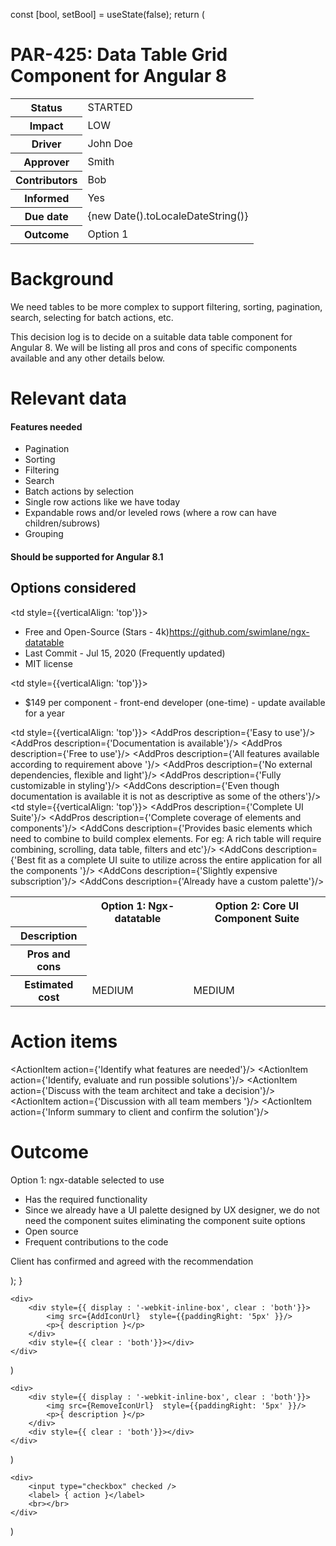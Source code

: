 



  const [bool, setBool] = useState(false);
  return (
    <div>
        <h1>PAR-425: Data Table Grid Component for Angular 8</h1>
        <table>
            <tr>
                <th>Status</th>
                <td>STARTED</td>
            </tr>
             <tr>
                <th>Impact</th>
                <td>LOW</td>
            </tr>
             <tr>
                <th>Driver</th>
                <td>John Doe</td>
            </tr>
             <tr>
                <th>Approver</th>
                <td>Smith</td>
            </tr>
             <tr>
                <th>Contributors</th>
                <td>Bob</td>
            </tr>
            <tr>
                <th>Informed</th>
                <td>Yes</td>
            </tr>
            <tr>
                <th>Due date</th>
                <td>{new Date().toLocaleDateString()}</td>
            </tr>
            <tr>
                <th>Outcome</th>
                <td>Option 1</td>
            </tr>
        </table>
        <h1>Background</h1>
        <p>We need tables to be more complex to support filtering, sorting, pagination, search, selecting for batch actions, etc. </p>
        <p>This decision log is to decide on a suitable data table component for Angular 8. We will be listing all pros and cons of specific components available and any other details below.</p>
        <h1>Relevant data</h1>
            <h4>Features needed</h4>
                <ul>
                    <li>Pagination</li>
                    <li>Sorting</li>
                    <li>Filtering</li>
                    <li>Search</li>
                    <li>Batch actions by selection</li>
                    <li>Single row actions like we have today</li>
                    <li>Expandable rows and/or leveled rows (where a row can have children/subrows)</li>
                    <li>Grouping</li>
                </ul>
            <h4>Should be supported for Angular 8.1</h4>
        <h2>Options considered</h2>
        <table>
            <tr>
                <th></th>
                <th>Option 1: Ngx-datatable </th>
                <th>Option 2: Core UI Component Suite </th>
            </tr>
            <tr>
                <th>Description</th>
                <td style={{verticalAlign: 'top'}}>
                    <ul>
                        <li>Free and Open-Source (Stars - 4k)https://github.com/swimlane/ngx-datatable </li>
                        <li>Last Commit - Jul 15, 2020 (Frequently updated)</li>
                        <li>MIT license</li>
                    </ul>
                </td>
                <td style={{verticalAlign: 'top'}}>
                    <ul>
                        <li>$149 per component - front-end developer (one-time) - update available for a year</li>
                    </ul>
                </td>
            </tr>
             <tr>
                <th>Pros and cons</th>
                <td style={{verticalAlign: 'top'}}>
                    <AddPros description={'Easy to use'}/>
                    <AddPros description={'Documentation is available'}/>
                    <AddPros description={'Free to use'}/>
                    <AddPros description={'All features available according to requirement above '}/>
                    <AddPros description={'No external dependencies, flexible and light'}/>
                    <AddPros description={'Fully customizable in styling'}/>
                    <AddCons description={'Even though documentation is available it is not as descriptive as some of the others'}/>
                </td>
                <td style={{verticalAlign: 'top'}}>
                    <AddPros description={'Complete UI Suite'}/>
                    <AddPros description={'Complete coverage of elements and components'}/>
                    <AddCons description={'Provides basic elements which need to combine to build complex elements. For eg: A rich table will require combining, scrolling, data table, filters and etc'}/>
                    <AddCons description={'Best fit as a complete UI suite to utilize across the entire application for all the components '}/>
                    <AddCons description={'Slightly expensive subscription'}/>
                    <AddCons description={'Already have a custom palette'}/>
                </td>
            </tr>
            <tr>
                <th>Estimated cost</th>
                <td>MEDIUM</td>
                <td>MEDIUM</td>
            </tr>
        </table>
        <h1>Action items</h1>
            <ActionItem action={'Identify what features are needed'}/>
            <ActionItem action={'Identify, evaluate and run possible solutions'}/>
            <ActionItem action={'Discuss with the team architect and take a decision'}/>
            <ActionItem action={'Discussion with all team members '}/>
            <ActionItem action={'Inform summary to client and confirm the solution'}/>
        <h1>Outcome</h1>
            <p>Option 1: ngx-datable selected to use</p>
                <ul>
                    <li>Has the required functionality</li>
                    <li>Since we already have a UI palette designed by UX designer, we do not need the component suites eliminating the component suite options</li>
                    <li>Open source</li>
                    <li>Frequent contributions to the code</li>
                </ul>
            <p>Client has confirmed and agreed with the recommendation</p>
    </div>
  );
}


    <div>
        <div style={{ display : '-webkit-inline-box', clear : 'both'}}>
            <img src={AddIconUrl}  style={{paddingRight: '5px' }}/>
            <p>{ description }</p>
        </div>
        <div style={{ clear : 'both'}}></div>
    </div>
)

    <div>
        <div style={{ display : '-webkit-inline-box', clear : 'both'}}>
            <img src={RemoveIconUrl}  style={{paddingRight: '5px' }}/>
            <p>{ description }</p>
        </div>
        <div style={{ clear : 'both'}}></div>
    </div>
)

    <div>
        <input type="checkbox" checked />
        <label> { action }</label>
        <br></br>
    </div>
)